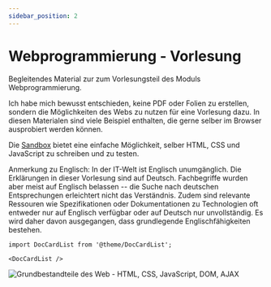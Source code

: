 ```yaml
---
sidebar_position: 2
---
```


# Webprogrammierung - Vorlesung

Begleitendes Material zur zum Vorlesungsteil des Moduls Webprogrammierung.

Ich habe mich bewusst entschieden, keine PDF oder Folien zu erstellen, sondern
die Möglichkeiten des Webs zu nutzen für eine Vorlesung dazu. In diesen Materialen
sind viele Beispiel enthalten, die gerne selber im Browser ausprobiert werden
können.

Die [Sandbox](../../sandbox) bietet eine einfache Möglichkeit, selber HTML, CSS
und JavaScript zu schreiben und zu testen.

Anmerkung zu Englisch: In der IT-Welt ist Englisch unumgänglich. Die Erklärungen
in dieser Vorlesung sind auf Deutsch. Fachbegriffe wurden aber meist auf Englisch
belassen -- die Suche nach deutschen Entsprechungen erleichtert nicht das Verständnis.
Zudem sind relevante Ressouren wie Spezifikationen oder Dokumentationen zu
Technologien oft entweder nur auf Englisch verfügbar oder auf Deutsch nur
unvollständig. Es wird daher davon ausgegangen, dass grundlegende Englischfähigkeiten
bestehen.

```mdx-code-block
import DocCardList from '@theme/DocCardList';

<DocCardList />
```

![Grundbestandteile des Web - HTML, CSS, JavaScript, DOM, AJAX](/img/web/web-parts.png)
